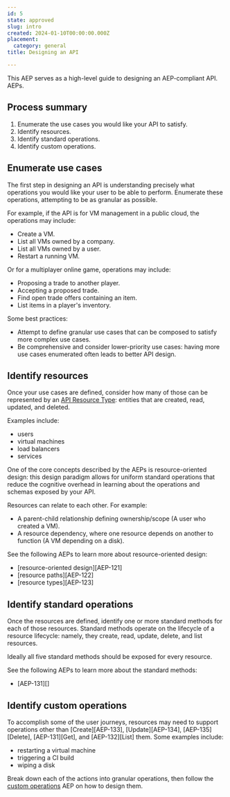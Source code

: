 ```yaml
---
id: 5
state: approved
slug: intro
created: 2024-01-10T00:00:00.000Z
placement:
  category: general
title: Designing an API

--- 
```



This AEP serves as a high-level guide to designing an AEP-compliant API. AEPs.

## Process summary

1. Enumerate the use cases you would like your API to satisfy.
1. Identify resources.
1. Identify standard operations.
1. Identify custom operations.

## Enumerate use cases

The first step in designing an API is understanding precisely what operations
you would like your user to be able to perform. Enumerate these operations,
attempting to be as granular as possible.

For example, if the API is for VM management in a public cloud, the operations
may include:

- Create a VM.
- List all VMs owned by a company.
- List all VMs owned by a user.
- Restart a running VM.

Or for a multiplayer online game, operations may include:

- Proposing a trade to another player.
- Accepting a proposed trade.
- Find open trade offers containing an item.
- List items in a player's inventory.

Some best practices:

- Attempt to define granular use cases that can be composed to satisfy more
  complex use cases.
- Be comprehensive and consider lower-priority use cases: having more use cases
  enumerated often leads to better API design.

## Identify resources

Once your use cases are defined, consider how many of those can be represented
by an [API Resource Type][]: entities that are created, read, updated, and
deleted.

Examples include:

- users
- virtual machines
- load balancers
- services

One of the core concepts described by the AEPs is resource-oriented design:
this design paradigm allows for uniform standard operations that reduce the
cognitive overhead in learning about the operations and schemas exposed by your
API.

Resources can relate to each other. For example:

- A parent-child relationship defining ownership/scope (A user who created a
  VM).
- A resource dependency, where one resource depends on another to function (A
  VM depending on a disk).

See the following AEPs to learn more about resource-oriented design:

- [resource-oriented design][AEP-121]
- [resource paths][AEP-122]
- [resource types][AEP-123]

## Identify standard operations

Once the resources are defined, identify one or more standard methods for each
of those resources. Standard methods operate on the lifecycle of a resource
lifecycle: namely, they create, read, update, delete, and list resources.

Ideally all five standard methods should be exposed for every resource.

See the following AEPs to learn more about the standard methods:

- [AEP-131][]

## Identify custom operations

To accomplish some of the user journeys, resources may need to support
operations other than [Create][AEP-133], [Update][AEP-134], [AEP-135][Delete],
[AEP-131][Get], and [AEP-132][List] them. Some examples include:

- restarting a virtual machine
- triggering a CI build
- wiping a disk

Break down each of the actions into granular operations, then follow the
[custom operations][] AEP on how to design them.

[API Resource Type]: /3#api-resource-type
[custom operations]: /136
